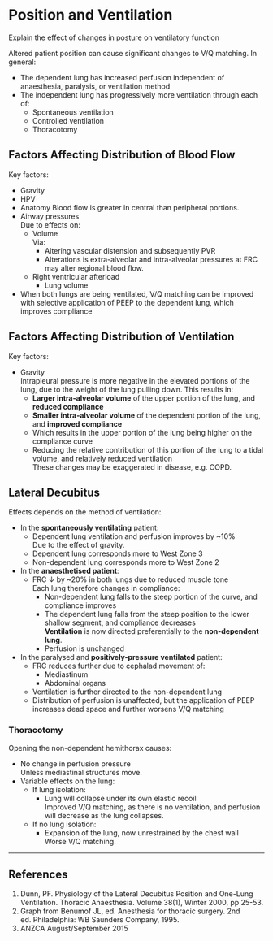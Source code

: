 # Position and Ventilation

:::CICM
Explain the effect of changes in posture on ventilatory function
:::

Altered patient position can cause significant changes to V/Q matching. In general:

* The dependent lung has increased perfusion independent of anaesthesia, paralysis, or ventilation method
* The independent lung has progressively more ventilation through each of:
    * Spontaneous ventilation
    * Controlled ventilation
    * Thoracotomy


## Factors Affecting Distribution of Blood Flow

Key factors:

* Gravity\
* HPV
* Anatomy
Blood flow is greater in central than peripheral portions. 
* Airway pressures\
Due to effects on:
    * Volume\
    Via:
        * Altering vascular distension and subsequently PVR
        * Alterations is extra-alveolar and intra-alveolar pressures at FRC may alter regional blood flow.
    * Right ventricular afterload
        * Lung volume
* When both lungs are being ventilated, V/Q matching can be improved with selective application of PEEP to the dependent lung, which improves compliance

## Factors Affecting Distribution of Ventilation

Key factors:

* Gravity\
Intrapleural pressure is more negative in the elevated portions of the lung, due to the weight of the lung pulling down. This results in:
    * **Larger intra-alveolar volume** of the upper portion of the lung, and **reduced compliance**
    * **Smaller intra-alveolar volume** of the dependent portion of the lung, and **improved compliance**
    * Which results in the upper portion of the lung being higher on the compliance curve
    * Reducing the relative contribution of this portion of the lung to a tidal volume, and relatively reduced ventilation\
    These changes may be exaggerated in disease, e.g. COPD.

## Lateral Decubitus

Effects depends on the method of ventilation:

* In the **spontaneously ventilating** patient:
    * Dependent lung ventilation and perfusion improves by ~10%\
    Due to the effect of gravity.
    * Dependent lung corresponds more to West Zone 3
    * Non-dependent lung corresponds more to West Zone 2
* In the **anaesthetised patient**:
    * FRC ↓ by ~20% in both lungs due to reduced muscle tone\
    Each lung therefore changes in compliance:
        * Non-dependent lung falls to the steep portion of the curve, and compliance improves\
        * The dependent lung falls from the steep position to the lower shallow segment, and compliance decreases\
        **Ventilation** is now directed preferentially to the **non-dependent lung**.
        * Perfusion is unchanged
* In the paralysed and **positively-pressure ventilated** patient:
    * FRC reduces further due to cephalad movement of:
        * Mediastinum
        * Abdominal organs\
    * Ventilation is further directed to the non-dependent lung
    * Distribution of perfusion is unaffected, but the application of PEEP increases dead space and further worsens V/Q matching


### Thoracotomy

Opening the non-dependent hemithorax causes:

* No change in perfusion pressure\
Unless mediastinal structures move.
* Variable effects on the lung:\
    * If lung isolation:
        * Lung will collapse under its own elastic recoil\
        Improved V/Q matching, as there is no ventilation, and perfusion will decrease as the lung collapses.
    * If no lung isolation:
        * Expansion of the lung, now unrestrained by the chest wall\
        Worse V/Q matching.

---

## References

1. Dunn, PF. Physiology of the Lateral Decubitus Position and One-Lung Ventilation.  Thoracic Anaesthesia. Volume 38(1), Winter 2000, pp 25-53.
2. Graph from Benumof JL, ed. Anesthesia for thoracic surgery. 2nd ed. Philadelphia: WB Saunders Company, 1995.
3. ANZCA August/September 2015